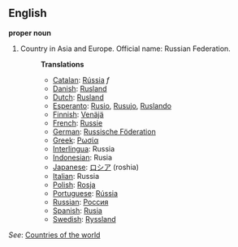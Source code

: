 ==English==

'''proper noun'''

# Country in Asia and Europe. Official name: Russian Federation.
#:'''Translations'''
#:*[[Catalan]]: [[Rússia]] ''f''
#:*[[Danish]]: [[Rusland]]
#:*[[Dutch]]: [[Rusland]]
#:*[[Esperanto]]: [[Rusio]], [[Rusujo]], [[Ruslando]]
#:*[[Finnish]]: [[Venäjä]]
#:*[[French]]: [[Russie]]
#:*[[German]]: [[Russische Föderation]]
#:*[[Greek]]: [[Ρωσία]]
#:*[[Interlingua]]: Russia
#:*[[Indonesian]]: Rusia
#:*[[Japanese]]: [[ロシア]] (roshia)
#:*[[Italian]]: Russia
#:*[[Polish]]: [[Rosja]]
#:*[[Portuguese]]: [[Rússia]]
#:*[[Russian]]: [[Россия]]
#:*[[Spanish]]: [[Rusia]]
#:*[[Swedish]]: [[Ryssland]]

''See'': [[Countries of the world]]